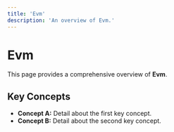 ```yaml
---
title: 'Evm'
description: 'An overview of Evm.'
---
```


# Evm

This page provides a comprehensive overview of **Evm**.

## Key Concepts

* **Concept A:** Detail about the first key concept.
* **Concept B:** Detail about the second key concept.
